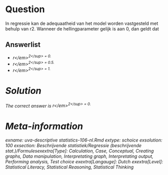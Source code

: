 Question
========

In regressie kan de adequaatheid van het model worden vastgesteld met behulp van r2. Wanneer de hellingparameter gelijk is aan 0, dan geldt dat 

Answerlist
----------
* <em>r<\/em><sup>2<\/sup> = 0.
* <em>r<\/em><sup>2<\/sup> = 0.5.
* <em>r<\/em><sup>2<\/sup> = 1.

Solution
========

The correct answer is  <em>r<\/em><sup>2<\/sup> = 0. 

Meta-information
================
exname: uva-descriptive statistics-106-nl.Rmd 
extype: schoice 
exsolution: 100 
exsection: Beschrijvende statistiek/Regressie (beschrijvende stat.)/Formulesexextra[Type]: Calculation, Case, Conceptual, Creating graphs, Data manipulation, Interpretating graph, Interpretating output, Performing analysis, Test choice 
exextra[Langauge]: Dutch 
exextra[Level]: Statistical Literacy, Statistical Reasoning, Statistical Thinking 
